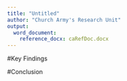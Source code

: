 ```yaml
---
title: "Untitled"
author: "Church Army's Research Unit"
output:
  word_document:
    reference_docx: caRefDoc.docx
---
```


#Key Findings

#Conclusion

